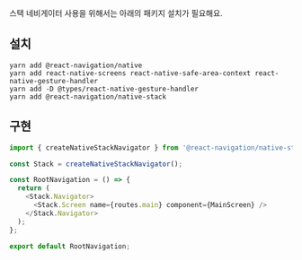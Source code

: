 
스택 네비게이터 사용을 위해서는 아래의 패키지 설치가 필요해요.

## 설치
```
yarn add @react-navigation/native
yarn add react-native-screens react-native-safe-area-context react-native-gesture-handler
yarn add -D @types/react-native-gesture-handler
yarn add @react-navigation/native-stack
```

## 구현

```ts
import { createNativeStackNavigator } from '@react-navigation/native-stack';

const Stack = createNativeStackNavigator();

const RootNavigation = () => {
  return (
    <Stack.Navigator>
      <Stack.Screen name={routes.main} component={MainScreen} />
    </Stack.Navigator>
  );
};

export default RootNavigation;
```